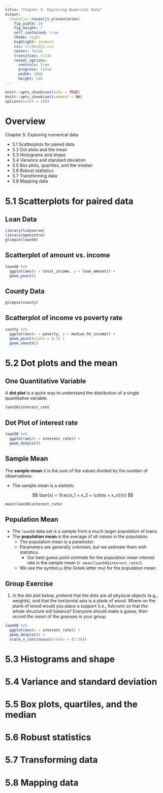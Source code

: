 ```yaml
---
title: "Chapter 5: Exploring Numerical Data"
output: 
  revealjs::revealjs_presentation:
    fig_width: 14 
    fig_height: 7
    self_contained: true
    theme: night
    highlight: zenburn
    css: slidesdjh.css
    center: false
    transition: slide
    reveal_options:
      controls: true
      progress: false
      width: 1080
      height: 540
---
```


```r
knitr::opts_chunk$set(echo = TRUE)
knitr::opts_chunk$set(comment = NA)
options(width = 100)
```

# Overview

Chapter 5: Exploring numerical data

- 5.1 Scatterplots for paired data
- 5.2 Dot plots and the mean
- 5.3 Histograms and shape
- 5.4 Variance and standard deviation
- 5.5 Box plots, quartiles, and the median
- 5.6 Robust statistics
- 5.7 Transforming data
- 5.8 Mapping data

# 5.1 Scatterplots for paired data

## Loan Data

```r
library(tidyverse)
library(openintro)
glimpse(loan50)
```

## Scatterplot of amount vs. income

```r
loan50 %>%
  ggplot(aes(x = total_income, y = loan_amount)) +
  geom_point()
```

## County Data

```r
glimpse(county)
```

## Scatterplot of income vs poverty rate

```r
county %>%
  ggplot(aes(x = poverty, y = median_hh_income)) +
  geom_point(alpha = 0.2) +
  geom_smooth()
```



# 5.2 Dot plots and the mean

## One Quantitative Variable

A **dot plot** is a quick way to understand the distribution of a single quantitative variable.

```r
loan50$interest_rate
```

## Dot Plot of interest rate

```r
loan50 %>%
  ggplot(aes(x = interest_rate)) +
  geom_dotplot()
```

## Sample Mean

The **sample mean** $\bar{x}$ is the sum of the values divided by the number of observations.

- The sample mean is a *statistic*.

$$
\bar{x} = \frac{x_1 + x_2 + \cdots + x_n}{n}
$$

```r
mean(loan50$interest_rate)
```

## Population Mean

- The `loan50` data set is a *sample* from a much larger *population* of loans.
- The **population mean** is the average of all values in the population.
    - The population mean is a *parameter*.
    - Parameters are generally unknown, but we estimate them with statistics.
        - Our best guess *point estimate* for the population mean interest rate is the sample mean (`r mean(loan50$interest_rate)`).
    - We use the symbol $\mu$ (the Greek letter mu) for the population mean. 
    
## Group Exercise

1. In the dot plot below, pretend that the dots are all physical objects (e.g., weights), and that the horizontal axis is a plank of wood. Where on the plank of wood would you place a support (i.e., fulcrum) so that the whole structure will balance? Everyone should make a guess, then *record the mean* of the guesses in your group.

```r
loan50 %>%
  ggplot(aes(x = interest_rate)) +
  geom_dotplot() + 
  scale_x_continuous(breaks = (1:30))
```



# 5.3 Histograms and shape
# 5.4 Variance and standard deviation
# 5.5 Box plots, quartiles, and the median
# 5.6 Robust statistics
# 5.7 Transforming data
# 5.8 Mapping data
